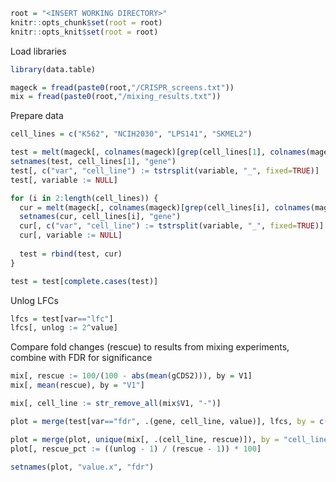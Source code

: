 
```r
root = "<INSERT WORKING DIRECTORY>"
knitr::opts_chunk$set(root = root)
knitr::opts_knit$set(root = root)
```

Load libraries
```r
library(data.table)
```

```r
mageck = fread(paste0(root,"/CRISPR_screens.txt"))
mix = fread(paste0(root,"/mixing_results.txt"))
```

Prepare data
```r
cell_lines = c("K562", "NCIH2030", "LPS141", "SKMEL2")

test = melt(mageck[, colnames(mageck)[grep(cell_lines[1], colnames(mageck))], with = F], id.vars = cell_lines[1])
setnames(test, cell_lines[1], "gene")
test[, c("var", "cell_line") := tstrsplit(variable, "_", fixed=TRUE)]
test[, variable := NULL]

for (i in 2:length(cell_lines)) {
  cur = melt(mageck[, colnames(mageck)[grep(cell_lines[i], colnames(mageck))], with = F], id.vars = cell_lines[i])
  setnames(cur, cell_lines[i], "gene")
  cur[, c("var", "cell_line") := tstrsplit(variable, "_", fixed=TRUE)]
  cur[, variable := NULL]
  
  test = rbind(test, cur)
}

test = test[complete.cases(test)]
```

Unlog LFCs
```r
lfcs = test[var=="lfc"]
lfcs[, unlog := 2^value]
```

Compare fold changes (rescue) to results from mixing experiments, combine with FDR for significance
```r
mix[, rescue := 100/(100 - abs(mean(gCDS2))), by = V1]
mix[, mean(rescue), by = "V1"]

mix[, cell_line := str_remove_all(mix$V1, "-")]

plot = merge(test[var=="fdr", .(gene, cell_line, value)], lfcs, by = c("gene", "cell_line"))

plot = merge(plot, unique(mix[, .(cell_line, rescue)]), by = "cell_line")
plot[, rescue_pct := ((unlog - 1) / (rescue - 1)) * 100]

setnames(plot, "value.x", "fdr")
```

